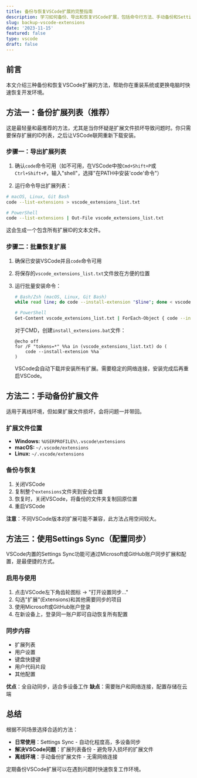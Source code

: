 ```yaml
---
title: 备份与恢复VSCode扩展的完整指南
description: 学习如何备份、导出和恢复VSCode扩展，包括命令行方法、手动备份和Settings Sync同步功能
slug: backup-vscode-extensions
date: '2023-11-15'
featured: false
type: vscode
draft: false
---
```


## 前言

本文介绍三种备份和恢复VSCode扩展的方法，帮助你在重装系统或更换电脑时快速恢复开发环境。

## 方法一：备份扩展列表（推荐）

这是最轻量和最推荐的方法，尤其是当你怀疑是扩展文件损坏导致问题时。你只需要保存扩展的ID列表，之后让VSCode联网重新下载安装。

### 步骤一：导出扩展列表

1. 确认`code`命令可用（如不可用，在VSCode中按`Cmd+Shift+P`或`Ctrl+Shift+P`，输入"shell"，选择"在PATH中安装'code'命令"）

2. 运行命令导出扩展列表：

```bash
# macOS, Linux, Git Bash
code --list-extensions > vscode_extensions_list.txt

# PowerShell
code --list-extensions | Out-File vscode_extensions_list.txt
```

这会生成一个包含所有扩展ID的文本文件。


### 步骤二：批量恢复扩展

1. 确保已安装VSCode并且`code`命令可用
2. 将保存的`vscode_extensions_list.txt`文件放在方便的位置
3. 运行批量安装命令：
	```bash
	# Bash/Zsh (macOS, Linux, Git Bash)
	while read line; do code --install-extension "$line"; done < vscode_extensions_list.txt

	# PowerShell
	Get-Content vscode_extensions_list.txt | ForEach-Object { code --install-extension $_ }
	```

	对于CMD，创建`install_extensions.bat`文件：
	```batch
	@echo off
	for /F "tokens=*" %%a in (vscode_extensions_list.txt) do (
		code --install-extension %%a
	)
	```
	VSCode会自动下载并安装所有扩展。需要稳定的网络连接，安装完成后再重启VSCode。

## 方法二：手动备份扩展文件

适用于离线环境，但如果扩展文件损坏，会将问题一并带回。

### 扩展文件位置

- **Windows:** `%USERPROFILE%\.vscode\extensions`
- **macOS:** `~/.vscode/extensions`
- **Linux:** `~/.vscode/extensions`

### 备份与恢复

1. 关闭VSCode
2. 复制整个`extensions`文件夹到安全位置
3. 恢复时，关闭VSCode，将备份的文件夹复制回原位置
4. 重启VSCode

**注意**：不同VSCode版本的扩展可能不兼容，此方法占用空间较大。

## 方法三：使用Settings Sync（配置同步）

VSCode内置的Settings Sync功能可通过Microsoft或GitHub账户同步扩展和配置，是最便捷的方式。

### 启用与使用

1. 点击VSCode左下角齿轮图标 → "打开设置同步..."
2. 勾选"扩展"(Extensions)和其他需要同步的项目
3. 使用Microsoft或GitHub账户登录
4. 在新设备上，登录同一账户即可自动恢复所有配置

### 同步内容

- 扩展列表
- 用户设置
- 键盘快捷键
- 用户代码片段
- 其他配置

**优点**：全自动同步，适合多设备工作
**缺点**：需要账户和网络连接，配置存储在云端

## 总结

根据不同场景选择合适的方法：

- **日常使用**：Settings Sync - 自动化程度高，多设备同步
- **解决VSCode问题**：扩展列表备份 - 避免导入损坏的扩展文件
- **离线环境**：手动备份扩展文件 - 无需网络连接

定期备份VSCode扩展可以在遇到问题时快速恢复工作环境。
